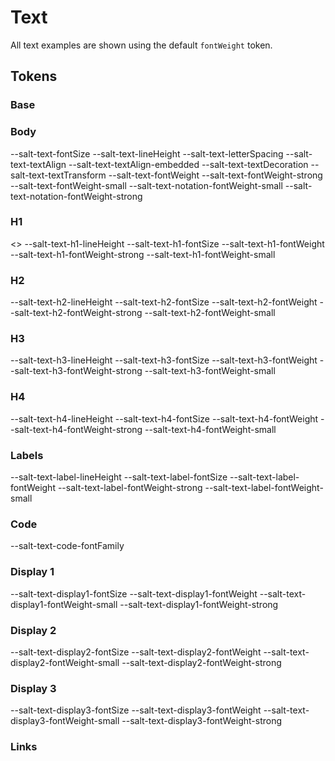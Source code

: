 

<Meta title="Theme/Characteristics/Text" />

# Text

All text examples are shown using the default `fontWeight` token.

## Tokens

### Base

<Canvas>
  <Story name="Base">
    <DocGrid>
      <ColorBlock colorVar="--salt-foreground-text-highlight" />
      <ColorBlock colorVar="--salt-foreground-primary" />
      <ColorBlock colorVar="--salt-foreground-primary-disabled" />
      <ColorBlock colorVar="--salt-foreground-secondary" />
      <ColorBlock colorVar="--salt-foreground-secondary-disabled" />
    </DocGrid>
  </Story>
</Canvas>

### Body

<Canvas>
  <Story name="Body">
    <TextBlock
      lineHeight="--salt-text-lineHeight"
      fontSize="--salt-text-fontSize"
      textDecoration="--salt-text-textDecoration"
      textTransform="--salt-text-textTransform"
      textAlign="--salt-text-textAlign"
      letterSpacing="--salt-text-letterSpacing"
    />
    <DocGrid textExample={true}>
      <BlankBlockCell />
      <BlankBlockCode>--salt-text-fontSize</BlankBlockCode>
      <BlankBlockCell />
      <BlankBlockCode>--salt-text-lineHeight</BlankBlockCode>
      <BlankBlockCell />
      <BlankBlockCode>--salt-text-letterSpacing</BlankBlockCode>
      <BlankBlockCell />
      <BlankBlockCode>--salt-text-textAlign</BlankBlockCode>
      <BlankBlockCell />
      <BlankBlockCode>--salt-text-textAlign-embedded</BlankBlockCode>
      <BlankBlockCell />
      <BlankBlockCode>--salt-text-textDecoration</BlankBlockCode>
      <BlankBlockCell />
      <BlankBlockCode>--salt-text-textTransform</BlankBlockCode>
      <BlankBlockCell />
      <BlankBlockCode>--salt-text-fontWeight</BlankBlockCode>
      <BlankBlockCell />
      <BlankBlockCode>--salt-text-fontWeight-strong</BlankBlockCode>
      <BlankBlockCell />
      <BlankBlockCode>--salt-text-fontWeight-small</BlankBlockCode>
      <BlankBlockCell />
      <BlankBlockCode>--salt-text-notation-fontWeight-small</BlankBlockCode>
      <BlankBlockCell />
      <BlankBlockCode>--salt-text-notation-fontWeight-strong</BlankBlockCode>
    </DocGrid>
  </Story>
</Canvas>

### H1

<Canvas>
  <Story name="H1">
    <>
      <TextBlock
        lineHeight="--salt-text-h1-lineHeight"
        fontSize="--salt-text-h1-fontSize"
        fontWeight="--salt-text-h1-fontWeight"
      />
      <DocGrid textExample={true}>
        <BlankBlockCell />
        <BlankBlockCode>--salt-text-h1-lineHeight</BlankBlockCode>
        <BlankBlockCell />
        <BlankBlockCode>--salt-text-h1-fontSize</BlankBlockCode>
        <BlankBlockCell />
        <BlankBlockCode>--salt-text-h1-fontWeight</BlankBlockCode>
        <BlankBlockCell />
        <BlankBlockCode>--salt-text-h1-fontWeight-strong</BlankBlockCode>
        <BlankBlockCell />
        <BlankBlockCode>--salt-text-h1-fontWeight-small</BlankBlockCode>
      </DocGrid>
    </>
  </Story>
</Canvas>

### H2

<Canvas>
  <Story name="H2">
    <TextBlock
      lineHeight="--salt-text-h2-lineHeight"
      fontSize="--salt-text-h2-fontSize"
      fontWeight="--salt-text-h2-fontWeight"
    />
    <DocGrid textExample={true}>
      <BlankBlockCell />
      <BlankBlockCode>--salt-text-h2-lineHeight</BlankBlockCode>
      <BlankBlockCell />
      <BlankBlockCode>--salt-text-h2-fontSize</BlankBlockCode>
      <BlankBlockCell />
      <BlankBlockCode>--salt-text-h2-fontWeight</BlankBlockCode>
      <BlankBlockCell />
      <BlankBlockCode>--salt-text-h2-fontWeight-strong</BlankBlockCode>
      <BlankBlockCell />
      <BlankBlockCode>--salt-text-h2-fontWeight-small</BlankBlockCode>
    </DocGrid>
  </Story>
</Canvas>

### H3

<Canvas>
  <Story name="H3">
    <TextBlock
      lineHeight="--salt-text-h3-lineHeight"
      fontSize="--salt-text-h3-fontSize"
      fontWeight="--salt-text-h3-fontWeight"
    />
    <DocGrid textExample={true}>
      <BlankBlockCell />
      <BlankBlockCode>--salt-text-h3-lineHeight</BlankBlockCode>
      <BlankBlockCell />
      <BlankBlockCode>--salt-text-h3-fontSize</BlankBlockCode>
      <BlankBlockCell />
      <BlankBlockCode>--salt-text-h3-fontWeight</BlankBlockCode>
      <BlankBlockCell />
      <BlankBlockCode>--salt-text-h3-fontWeight-strong</BlankBlockCode>
      <BlankBlockCell />
      <BlankBlockCode>--salt-text-h3-fontWeight-small</BlankBlockCode>
    </DocGrid>
  </Story>
</Canvas>

### H4

<Canvas>
  <Story name="H4">
    <TextBlock
      lineHeight="--salt-text-h4-lineHeight"
      fontSize="--salt-text-h4-fontSize"
      fontWeight="--salt-text-h4-fontWeight"
    />
    <DocGrid textExample={true}>
      <BlankBlockCell />
      <BlankBlockCode>--salt-text-h4-lineHeight</BlankBlockCode>
      <BlankBlockCell />
      <BlankBlockCode>--salt-text-h4-fontSize</BlankBlockCode>
      <BlankBlockCell />
      <BlankBlockCode>--salt-text-h4-fontWeight</BlankBlockCode>
      <BlankBlockCell />
      <BlankBlockCode>--salt-text-h4-fontWeight-strong</BlankBlockCode>
      <BlankBlockCell />
      <BlankBlockCode>--salt-text-h4-fontWeight-small</BlankBlockCode>
    </DocGrid>
  </Story>
</Canvas>

### Labels

<Canvas>
  <Story name="Labels">
    <TextBlock
      lineHeight="--salt-text-label-lineHeight"
      fontSize="--salt-text-label-fontSize"
      fontWeight="--salt-text-label-fontWeight"
    />
    <DocGrid textExample={true}>
      <BlankBlockCell />
      <BlankBlockCode>--salt-text-label-lineHeight</BlankBlockCode>
      <BlankBlockCell />
      <BlankBlockCode>--salt-text-label-fontSize</BlankBlockCode>
      <BlankBlockCell />
      <BlankBlockCode>--salt-text-label-fontWeight</BlankBlockCode>
      <BlankBlockCell />
      <BlankBlockCode>--salt-text-label-fontWeight-strong</BlankBlockCode>
      <BlankBlockCell />
      <BlankBlockCode>--salt-text-label-fontWeight-small</BlankBlockCode>
    </DocGrid>
  </Story>
</Canvas>

### Code

<Canvas>
  <Story name="Code">
    <TextBlock fontFamily="--salt-text-code-fontFamily" />
    <DocGrid textExample={true}>
      <BlankBlockCell />
      <BlankBlockCode>--salt-text-code-fontFamily</BlankBlockCode>
    </DocGrid>
  </Story>
</Canvas>

### Display 1

<Canvas>
  <Story name="Display1">
    <TextBlock
      lineHeight="--salt-text-display1-fontSize"
      fontWeight="--salt-text-display1-fontWeight"
    />
    <DocGrid textExample={true}>
      <BlankBlockCell />
      <BlankBlockCode>--salt-text-display1-fontSize</BlankBlockCode>
      <BlankBlockCell />
      <BlankBlockCode>--salt-text-display1-fontWeight</BlankBlockCode>
      <BlankBlockCell />
      <BlankBlockCode>--salt-text-display1-fontWeight-small</BlankBlockCode>
      <BlankBlockCell />
      <BlankBlockCode>--salt-text-display1-fontWeight-strong</BlankBlockCode>
    </DocGrid>
  </Story>
</Canvas>

### Display 2

<Canvas>
  <Story name="Display2">
    <TextBlock
      lineHeight="--salt-text-display2-fontSize"
      fontWeight="--salt-text-display2-fontWeight"
    />
    <DocGrid textExample={true}>
      <BlankBlockCell />
      <BlankBlockCode>--salt-text-display2-fontSize</BlankBlockCode>
      <BlankBlockCell />
      <BlankBlockCode>--salt-text-display2-fontWeight</BlankBlockCode>
      <BlankBlockCell />
      <BlankBlockCode>--salt-text-display2-fontWeight-small</BlankBlockCode>
      <BlankBlockCell />
      <BlankBlockCode>--salt-text-display2-fontWeight-strong</BlankBlockCode>
    </DocGrid>
  </Story>
</Canvas>

### Display 3

<Canvas>
  <Story name="Display3">
    <TextBlock
      lineHeight="--salt-text-display3-fontSize"
      fontWeight="--salt-text-display3-fontWeight"
    />
    <DocGrid textExample={true}>
      <BlankBlockCell />
      <BlankBlockCode>--salt-text-display3-fontSize</BlankBlockCode>
      <BlankBlockCell />
      <BlankBlockCode>--salt-text-display3-fontWeight</BlankBlockCode>
      <BlankBlockCell />
      <BlankBlockCode>--salt-text-display3-fontWeight-small</BlankBlockCode>
      <BlankBlockCell />
      <BlankBlockCode>--salt-text-display3-fontWeight-strong</BlankBlockCode>
    </DocGrid>
  </Story>
</Canvas>

### Links

<Canvas>
  <Story name="Links">
    <TextBlock
      textDecoration="--salt-navigable-textDecoration"
      color="--salt-navigable-foreground-hover"
    />
    <DocGrid textExample={true}>
      <ColorBlock colorVar="--salt-navigable-foreground-hover" />
      <ColorBlock colorVar="--salt-navigable-foreground-active" />
      <ColorBlock colorVar="--salt-navigable-foreground-visited" />
      <TextDecorationBlock textDecoration="--salt-navigable-textDecoration" />
      <TextDecorationBlock textDecoration="--salt-navigable-textDecoration-hover" />
      <TextDecorationBlock textDecoration="--salt-navigable-textDecoration-selected" />
    </DocGrid>
  </Story>
</Canvas>
